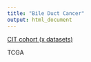 ```yaml
---
title: "Bile Duct Cancer"
output: html_document
---
```


[CIT cohort (x datasets)](icc_cit.html)

TCGA
